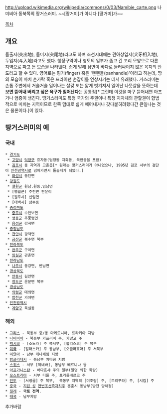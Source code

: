 http://upload.wikimedia.org/wikipedia/commons/0/03/Namibie_carte.png
나미비아 동북쪽의 땅거스러미. ~~[땅거미]가 아니다 [땅거미]가~~

[[목차]]

== 개요 ==
돌출지(突出地), 돌미지(突尾地)라고도 하며 조선시대에는 견아상입지(犬牙相入地), 두입지(斗入地)라고도 했다. 행정구역이나 영토의 일부가 좁고 긴 꼬리 모양으로 다른 지역으로 파고 든 모습을 나타낸다. 쉽게 말해 삼면이 바다로 둘러싸이지 않은 육지의 반도라고 할 수 있다. 영어로는 핑거(finger) 혹은 '팬핸들(panhandle)'이라고 하는데, 땅의 모습이 마치 손가락 혹은 프라이팬 손잡이를 연상시키는 데서 유래했다. 거스러미는 손톱 주변에서 거슬거슬 일어나는 살갗 또는 얇게 벗겨져서 일어난 나뭇살을 뜻하는데 '''보면 뜯어내 버리고 싶은 욕구가 일어난다'''는 공통점[* 그런데 이것을 마구 뜯어내면 아프거나 염증이 생긴다. 땅거스러미도 특정 국가의 주권이나 특정 지자체의 관할권이 합법적으로 미치는 지역이므로 한쪽 맘대로 쉽게 떼어내거나 갖다붙히려했다간 큰일나는 것은 물론이다.]이 있다.

== 땅거스러미의 예 ==
=== 국내 ===
 * [[경기도]]
  * [[고양시]] [[덕양구]] 효자동(법정동 지축동, 북한동을 포함)
  * [[김포시]] 동 지역과 고촌읍[* 원래는 땅거스러미가 아니었으나, 1995년 김포 서부의 검단이 [[인천광역시]]로 넘어가면서 돌출지가 되었다.]
  * [[화성시]] 동탄면
 * [[강원도]]
  * [[철원군]] 원남.원동.임남면
  * [영월군] 주천면 판운리
  * [원주시] 신림면
  * [태백시] 삼수동
 * [[충청북도]]
  * [[충주]]시 수안보면
  * [[영동군]] 추풍령면
  * [[음성]]군 감곡면
 * [[충청남도]]
  * [[천안]]시 광덕면
  * [[금산]]군 복수면 북부
 * [[전라북도]]
  * [[완주군]] 구이면
  * [[임실]]군 관촌면
 * [[전라남도]]
  * [[나주]]시 동강면, 반남면
 * [[경상북도]]
  * [[안동시]] 길안면
  * [[청도]]군 운문면 북부
 * [[경상남도]]
  * [[의령]]군 대의면
  * [[합천]]군 가야면
 * [[인천광역시]]
  * [[계양구]] 둑실동
=== 해외 ===
 * [[그리스]] - 북동부 중/동 마케도니아, 트라키아 지방
 * [[나미비아]] - 북동부 카프리비 주, 카망고 주
 * [[멕시코]] - [소노라] 주 북서부, [할리스코] 주 북부
 * [[미국]] - [알래스카] 주 동남부, [오클라호마] 주 서북부
 * [[미얀마]] - 남부 테나세림 지방
 * [[방글라데시]] - 동남부 치타공 지방
 * [[스위스]] - 서부 [제네바], 동남부 베르니나 등
 * [[아프가니스탄]] - 바다흐샤 주의 일부(일명 와한 회랑)
 * [[오스트리아]] - 서부 티롤 주, 포라를베르크 주
 * [[인도]] - [서벵골] 주 북부,  북동부 지역의 [미조람] 주, [트리푸라] 주, [시킴] 주
 * [[중국]] - [[지린 성]] [[연변조선족자치주]] 훈춘시 동남부(방천 망해정)
 * [[칠레]] - '''국토 전역'''.
 * [[태국]] - 남부지방

추가바람
